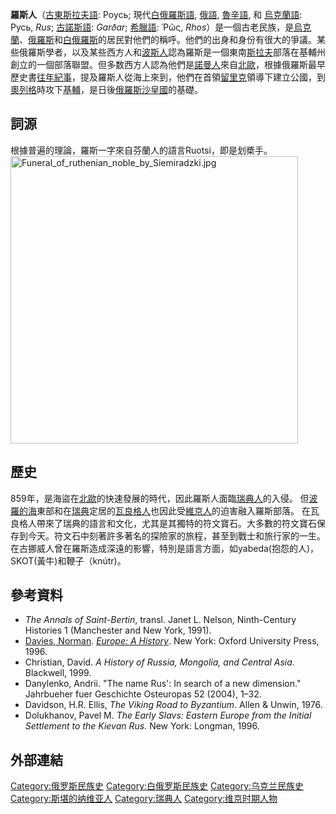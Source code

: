 {{No footnotes|time=2021-04-16T16:18:12+00:00}}
'''羅斯人'''（[[古東斯拉夫語|古東斯拉夫語]]: Рѹсь; 現代[[白俄羅斯語|白俄羅斯語]], [[俄語|俄語]], [[魯辛語|魯辛語]], 和 [[烏克蘭語|烏克蘭語]]: Русь, {{small|[[羅馬化|羅馬化]]:}} ''Rus''; [[古諾斯語|古諾斯語]]: ''Garðar''; [[希臘語|希臘語]]: Ῥῶς, {{small|[[羅馬化|羅馬化]]:}} ''Rhos''）是一個古老民族，是[[烏克蘭|烏克蘭]]、[[俄羅斯|俄羅斯]]和[[白俄羅斯|白俄羅斯]]的居民對他們的稱呼。他們的出身和身份有很大的爭議。某些俄羅斯學者，以及某些西方人和[[波斯人|波斯人]]認為羅斯是一個東南[[斯拉夫|斯拉夫]]部落在基輔州創立的一個部落聯盟。但多数西方人認為他們是[[諾曼人|諾曼人]]來自[[北歐|北歐]]，根據俄羅斯最早歷史書[[往年紀事|往年紀事]]，提及羅斯人從海上來到，他們在首領[[留里克|留里克]]領導下建立公國，到[[奧列格|奧列格]]時攻下[[基輔|基輔]]，是日後[[俄羅斯沙皇國|俄羅斯沙皇國]]的基礎。

==詞源==
根據普遍的理論，羅斯一字來自芬蘭人的語言Ruotsi，即是划槳手。
[[File:Funeral_of_ruthenian_noble_by_Siemiradzki.jpg|460px]]
==歷史==
859年，是海盜在[[北歐|北歐]]的快速發展的時代，因此羅斯人面臨[[瑞典人|瑞典人]]的入侵。
但[[波羅的海|波羅的海]]東部和在[[瑞典|瑞典]]定居的[[瓦良格人|瓦良格人]]也因此受[[維京人|維京人]]的迫害融入羅斯部落。
在瓦良格人帶來了瑞典的語言和文化，尤其是其獨特的符文寶石。大多數的符文寶石保存到今天。符文石中刻著許多著名的探險家的旅程，甚至到戰士和旅行家的一生。
在古挪威人曾在羅斯造成深遠的影響，特別是語言方面，如yabeda(抱怨的人)，SKOT(黃牛)和鞭子（knútr)。 
{{俄羅斯歷史}}{{烏克蘭歷史}}{{白俄羅斯歷史}}

==參考資料==
{{Reflist}}
* ''The Annals of Saint-Bertin'', transl. Janet L. Nelson, Ninth-Century Histories 1 (Manchester and New York, 1991).
* [[Norman_Davies|Davies, Norman]]. ''[[Europe:_A_History|Europe: A History]]''. New York: Oxford University Press, 1996.
* Christian, David. ''A History of Russia, Mongolia, and Central Asia''. Blackwell, 1999.
* Danylenko, Andrii. "The name Rus': In search of a new dimension." Jahrbueher fuer Geschichte Osteuropas 52 (2004), 1–32.
* Davidson, H.R. Ellis, ''The Viking Road to Byzantium''. Allen & Unwin, 1976.
* Dolukhanov, Pavel M. ''The Early Slavs: Eastern Europe from the Initial Settlement to the Kievan Rus.'' New York: Longman, 1996.
==外部連結==
{{Commons category}}
{{DEFAULTSORT:R}}
[[Category:俄罗斯民族史|Category:俄罗斯民族史]]
[[Category:白俄罗斯民族史|Category:白俄罗斯民族史]]
[[Category:乌克兰民族史|Category:乌克兰民族史]]
[[Category:斯堪的纳维亚人|Category:斯堪的纳维亚人]]
[[Category:瑞典人|Category:瑞典人]]
[[Category:维京时期人物|Category:维京时期人物]]